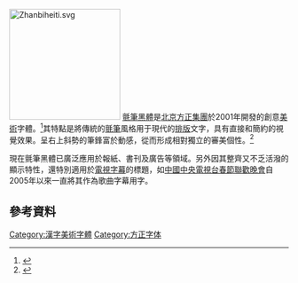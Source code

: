 [[File:Zhanbiheiti.svg|200px]]
[[氈筆黑體|氈筆黑體]]是[[北京|北京]][[方正集團|方正集團]]於2001年開發的創意[[美術|美術]]字體。<ref>{{Cite web |url=http://www.foundertype.com/index/manual/101/fzfont2010.html |title=方正字库2010产品手册 156頁 |accessdate=2011-06-19 |archive-date=2011-07-07 |archive-url=https://web.archive.org/web/20110707060347/http://www.foundertype.com/index/manual/101/fzfont2010.html |dead-url=no }}</ref>其特點是將傳統的[[氈筆|氈筆]]風格用于現代的[[排版|排版]]文字，具有直接和簡約的視覺效果。呈右上斜勢的筆鋒富於動感，從而形成相對獨立的審美個性。<ref>{{Cite web |url=http://www.foundertype.com/showsortpic.php?inputword=%E6%96%B9%E6%AD%A3%E6%AF%A1%E7%AC%94%E9%BB%91&sid=207&fontfile=FZZBHJW.TTF |title=方正毡笔黑 |accessdate=2020-09-12 |archive-date=2016-03-17 |archive-url=https://web.archive.org/web/20160317065457/http://www.foundertype.com/showsortpic.php?inputword=%E6%96%B9%E6%AD%A3%E6%AF%A1%E7%AC%94%E9%BB%91&sid=207&fontfile=FZZBHJW.TTF |dead-url=no }}</ref>

現在氈筆黑體已廣泛應用於報紙、書刊及廣告等領域。另外因其整齊又不乏活潑的顯示特性，還特別適用於[[電視|電視]][[字幕|字幕]]的標題，如[[中國中央電視台春節聯歡晚會|中國中央電視台春節聯歡晚會]]自2005年以來一直將其作為歌曲字幕用字。

== 參考資料 ==
<references/>

[[Category:漢字美術字體|Category:漢字美術字體]]
[[Category:方正字体|Category:方正字体]]
